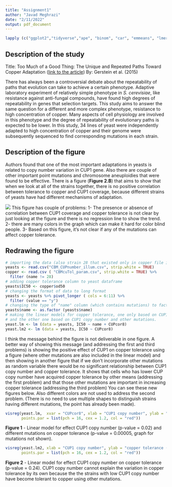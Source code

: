 ```yaml
---
title: "Assignment1"
author: "Javad Meghrazi"
date: "2/11/2022"
output: pdf_document
---
```



```r
lapply (c("ggplot2","tidyverse","ape", "binom", "car", "emmeans", "lmerTest", "metafor", "MuMIn", "pwr", "visreg"), library, character.only = TRUE)

```

## Description of the study
Title: Too Much of a Good Thing: The Unique and Repeated Paths Toward Copper Adaptation ([link to the article](https://academic.oup.com/genetics/article/199/2/555/5935832))
By: Gerstein et al. (2015) 

There has always been a controversial debate about the repeatability of paths that evolution can take to achieve a certain phenotype. Adaptive laboratory experiment of relatively simple phenotype in *S. cerevisiae*, like resistance against anti-fungal compounds, have found high degrees of repeatability in genes that selection targets. This study aims to answer the same question for a different and more complex phenotype, resistance to high concentration of copper. Many aspects of cell physiology are involved in this phenotype and the degree of repeatability of evolutionary paths is expected to be lower. In this study, 34 lines of yeast were independently adapted to high concentration of copper and their genome were subsequently sequenced to find corresponding mutations in each strain. 

## Description of the figure
Authors found that one of the most important adaptations in yeasts is related to copy number variation in CUP1 gene. Also there are couple of other important point mutations and chromosome aneuploidies that were found to be effective. There is a figure (**Figure 2.B**) that aims to show that when we look at all of the strains together, there is no positive correlation between tolerance to copper and CUP1 coverage, because different strains of yeasts have had different mechanisms of adaptation.

![](Figure2.png)
This figure has couple of problems:
1- The presence or absence of correlation between CUP1 coverage and copper tolerance is not clear by just looking at the figure and there is no regression line to show the trend. 
2- there are many colors in the graph which can make it hard for color blind people. 
3- Based on this figure, it's not clear if any of the mutations can affect copper tolerance. 

## Redrawing the figure

```r
# importing the data (also strain 28 that existed only in copper file is deleted)
yeasts <- read.csv("CBM_CUPnumber_illum.csv", strip.white = TRUE)
copper <- read.csv ( "CBMcuTol_param.csv", strip.white = TRUE) %>% 
  filter (name != 28)
# adding copper tolerance column to yeast dataframe
yeasts$IC50 <- copper$od50
# changing the format of data to long format
yeasts <- yeasts %>% pivot_longer ( cols = 6:11) %>%
  filter (value == "y")
# changing the type of "name" column (which contains mutations) to factor
yeasts$name <- as.factor (yeasts$name)
# making the linear models for copper tolerance, one only based on CUP1 copy number
# and the other one based on CUP1 copy number and other mutations. 
yeast.lm <- lm (data = yeasts, IC50 ~ name + CUPcor8)
yeast.lm2 <- lm (data = yeasts, IC50 ~ CUPcor8)

```

I think the message behind the figure is not deliverable in one figure. A better way of showing this message (and addressing the first and third problems) is showing the positive effect of CUP1 on copper tolerance using a figure (where other mutations are also included in the linear model) and then showing in another figure that if we don't incorporate other mutations as random variable there would be no significant relationship between CUP1 copy number and copper tolerance. It shows that cells who has lower CUP copy number have acquired copper tolerance by other means (addressing the first problem) and that those other mutations are important in increasing copper tolerance (addressing the third problem) You can see these new figures below. Also different colors are not used to address the second problem. (There is no need to use multiple shapes to distinguish strains having different mutations, the point has already been made).
``` r
visreg(yeast.lm,  xvar = "CUPcor8", xlab = "CUP1 copy number", ylab = "copper tolerance (IC50)",
       points.par = list(pch = 16, cex = 1.2, col = "red"))
```
**Figure 1** - Linear model for effect CUP1 copy number (p-value = 0.02) and different mutations on copper tolerance (p-value = 0.00005, graph for mutations not shown).


```r
visreg(yeast.lm2, xlab = "CUP1 copy number", ylab = "copper tolerance (IC50)",
       points.par = list(pch = 16, cex = 1.2, col = "red"))
```
**Figure 2** - Linear model for effect CUP1 copy number on copper tolerance (p-value = 0.24). CUP1 copy number cannot explain the variation in copper tolerance by its own because the the strains with low CUP1 copy number have become tolerant to copper using other mutations. 